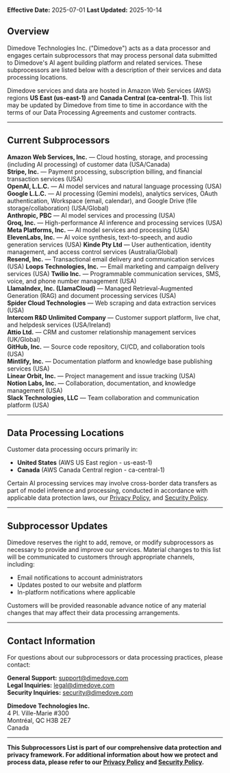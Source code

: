 **Effective Date:** 2025-07-01
**Last Updated:** 2025-10-14

## Overview

Dimedove Technologies Inc. ("Dimedove") acts as a data processor and engages certain subprocessors that may process personal data submitted to Dimedove's AI agent building platform and related services. These subprocessors are listed below with a description of their services and data processing locations.

Dimedove services and data are hosted in Amazon Web Services (AWS) regions **US East (us-east-1)** and **Canada Central (ca-central-1)**. This list may be updated by Dimedove from time to time in accordance with the terms of our Data Processing Agreements and customer contracts.

---

## Current Subprocessors

**Amazon Web Services, Inc.** — Cloud hosting, storage, and processing (including AI processing) of customer data (USA/Canada)  
**Stripe, Inc.** — Payment processing, subscription billing, and financial transaction services (USA)  
**OpenAI, L.L.C.** — AI model services and natural language processing (USA)  
**Google L.L.C.** — AI processing (Gemini models), analytics services, OAuth authentication, Workspace (email, calendar), and Google Drive (file storage/collaboration) (USA/Global)  
**Anthropic, PBC** — AI model services and processing (USA)  
**Groq, Inc.** — High-performance AI inference and processing services (USA)  
**Meta Platforms, Inc.** — AI model services and processing (USA)
**ElevenLabs, Inc.** — AI voice synthesis, text-to-speech, and audio generation services (USA)
**Kinde Pty Ltd** — User authentication, identity management, and access control services (Australia/Global)  
**Resend, Inc.** — Transactional email delivery and communication services (USA)
**Loops Technologies, Inc.** — Email marketing and campaign delivery services (USA)
**Twilio Inc.** — Programmable communication services, SMS, voice, and phone number management (USA)  
**LlamaIndex, Inc. (LlamaCloud)** — Managed Retrieval-Augmented Generation (RAG) and document processing services (USA)  
**Spider Cloud Technologies** — Web scraping and data extraction services (USA)  
**Intercom R&D Unlimited Company** — Customer support platform, live chat, and helpdesk services (USA/Ireland)  
**Attio Ltd.** — CRM and customer relationship management services (UK/Global)  
**GitHub, Inc.** — Source code repository, CI/CD, and collaboration tools (USA)  
**Mintlify, Inc.** — Documentation platform and knowledge base publishing services (USA)  
**Linear Orbit, Inc.** — Project management and issue tracking (USA)  
**Notion Labs, Inc.** — Collaboration, documentation, and knowledge management (USA)  
**Slack Technologies, LLC** — Team collaboration and communication platform (USA)

---

## Data Processing Locations

Customer data processing occurs primarily in:

- **United States** (AWS US East region - us-east-1)
- **Canada** (AWS Canada Central region - ca-central-1)

Certain AI processing services may involve cross-border data transfers as part of model inference and processing, conducted in accordance with applicable data protection laws, our [Privacy Policy](https://docs.dimedove.com/legal/privacy-policy), and [Security Policy](https://docs.dimedove.com/legal/security-policy).

---

## Subprocessor Updates

Dimedove reserves the right to add, remove, or modify subprocessors as necessary to provide and improve our services. Material changes to this list will be communicated to customers through appropriate channels, including:

- Email notifications to account administrators
- Updates posted to our website and platform
- In-platform notifications where applicable

Customers will be provided reasonable advance notice of any material changes that may affect their data processing arrangements.

---

## Contact Information

For questions about our subprocessors or data processing practices, please contact:

**General Support:** support@dimedove.com  
**Legal Inquiries:** legal@dimedove.com  
**Security Inquiries:** security@dimedove.com

**Dimedove Technologies Inc.**  
4 Pl. Ville-Marie #300  
Montréal, QC H3B 2E7  
Canada

---

**This Subprocessors List is part of our comprehensive data protection and privacy framework. For additional information about how we protect and process data, please refer to our [Privacy Policy](https://docs.dimedove.com/legal/privacy-policy) and [Security Policy](https://docs.dimedove.com/legal/security-policy).**

